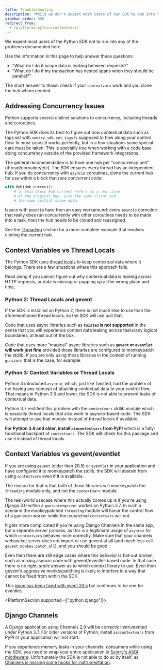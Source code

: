 ```yaml
---
title: Troubleshooting
description: "While we don't expect most users of our SDK to run into these issues, we document edge cases here."
sidebar_order: 950
redirect_from:
  - /platforms/python/contextvars/
---
```


We expect most users of the Python SDK not to run into any of the problems
documented here.

Use the information in this page to help answer these questions:

- "What do I do if scope data is leaking between requests?"
- "What do I do if my transaction has nested spans when they should be parallel?"

The short answer to those: check if your `contextvars` work and you clone the
hub where needed.

## Addressing Concurrency Issues

Python supports several distinct solutions to concurrency, including threads and
coroutines.

The Python SDK does its best to figure out how contextual data such as tags set
with `sentry_sdk.set_tags` is supposed to flow along your control flow. In most
cases it works perfectly, but in a few situations some special care must be
taken. This is specially true when working with a code base doing concurrency
outside of the provided framework integrations.

The general recommendation is to have one hub per "concurrency unit"
(thread/coroutine/etc). The SDK ensures every thread has an independent hub. If
you do concurrency with `asyncio` coroutines, clone the current hub for use
within a block that runs concurrent code:

```python
with Hub(Hub.current):
    # in this block Hub.current refers to a new clone
    # of the original hub, with the same client and
    # the same initial scope data.
```

Issues with `asyncio` have then an easy workaround: every `asyncio` coroutine
that really does run concurrently with other coroutines needs to be made into a
task, then the hub needs to be cloned and reassigned.

See the [Threading](../integrations/default-integrations/#threading) section
for a more complete example that involves cloning the current hub.

## Context Variables vs Thread Locals

The Python SDK uses [thread
locals](https://docs.python.org/3/library/threading.html#thread-local-data) to
keep contextual data where it belongs. There are a few situations where this
approach fails.

Read along if you cannot figure out why contextual data is leaking across HTTP
requests, or data is missing or popping up at the wrong place and time.

### Python 2: Thread Locals and gevent

If the SDK is installed on Python 2, there is not much else to use than the
aforementioned thread locals, so the SDK will use just that.

Code that uses async libraries such as **`twisted` is not supported** in the
sense that you will experience context data leaking across tasks/any logical
boundaries, at least out of the box.

Code that uses more "magical" async libraries such as **`gevent` or `eventlet`
will work just fine** provided those libraries are configured to monkeypatch
the stdlib. If you are only using those libraries in the context of running
`gunicorn` that is the case, for example.

### Python 3: Context Variables or Thread Locals

Python 3 introduced `asyncio`, which, just like Twisted, had the problem of not
having any concept of attaching contextual data to your control flow. That
means in Python 3.6 and lower, the SDK is not able to prevent leaks of
contextual data.

Python 3.7 rectified this problem with the `contextvars` stdlib module which is
basically thread locals that also work in asyncio-based code. The SDK will
attempt to use that module instead of thread locals if available.

**For Python 3.6 and older, install `aiocontextvars` from PyPI** which is a
fully-functional backport of `contextvars`. The SDK will check for this package
and use it instead of thread locals.

## Context Variables vs gevent/eventlet

If you are using `gevent` (older than 20.5) or `eventlet` in your application and
have configured it to monkeypatch the stdlib, the SDK will abstain from using
`contextvars` even if it is available.

The reason for that is that both of those libraries will monkeypatch the
`threading` module only, and not the `contextvars` module.

The real-world usecase where this actually comes up is if you're using Django
3.0 within a `gunicorn+gevent` worker on Python 3.7. In such a scenario the
monkeypatched `threading` module will honor the control flow of a gunicorn
worker while the unpatched `contextvars` will not.

It gets more complicated if you're using Django Channels in the same app, but a
separate server process, as this is a legitimate usage of `asyncio` for which
`contextvars` behaves more correctly. Make sure that your channels websocket
server does not import or use gevent at all (and much less call
`gevent.monkey.patch_all`), and you should be good.

Even then there are still edge cases where this behavior is flat-out broken,
such as mixing asyncio code with gevent/eventlet-based code. In that case there
is no right, _static_ answer as to which context library to use. Even then
gevent's aggressive monkeypatching is likely to interfere in a way that cannot
be fixed from within the SDK.

This [issue has been fixed with event 20.5](https://github.com/gevent/gevent/issues/1407) but continues to be one for
eventlet.

<PlatformSection supported={["python.django"]}><markdown>

## Django Channels

A Django application using Channels 2.0 will be correctly instrumented under Python 3.7. For older versions of Python, install `aiocontextvars` from PyPI or your application will not start.

If you experience memory leaks in your channels' consumers while using the SDK, you need to wrap your entire application in [Sentry's ASGI middleware](/platforms/python/guides/asgi/). Unfortunately the SDK is not able to do so by itself, as [Channels is missing some hooks for instrumentation](https://github.com/django/channels/issues/1348).

</markdown></PlatformSection>

